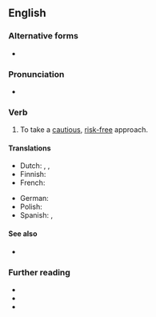 ==English==

===Alternative forms===
* {{alter|en|play safe}}

===Pronunciation===
* {{audio|en|En-au-play it safe.ogg|Audio (AU)}}

===Verb===
{{en-verb|*}}

# To take a [[cautious]], [[risk-free]] approach.
#: {{uxi|en|Deciding to '''play it safe''', he joined his father's accounting firm rather than pursue an acting career.}}
#: {{ant|en|[[go]] [[all in]]}}

====Translations====
{{trans-top|take a cautious, risk-free approach}}
* Dutch: {{t|nl|op zeker spelen}}, {{t|nl|op veilig spelen}}, {{t|nl|het zekere voor het onzekere nemen}}
* Finnish: {{t|fi|pelata varman päälle}}
* French: {{t|fr|jouer petit bras}}
{{trans-mid}}
* German: {{t+|de|auf Nummer sicher gehen}}
* Polish: {{t|pl|[[zagrać]] [[bezpiecznie]]}}
* Spanish: {{t|es|jugar a lo seguro}}, {{t|es|curarse en salud}}
{{trans-bottom}}

====See also====
* {{l|en|hedge one's bets}}

===Further reading===
* {{R:Lexico}}
* {{R:Cambridge}}
* {{R:MWO}}